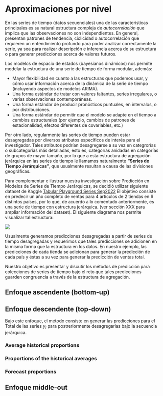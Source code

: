 # Aproximaciones por nivel

En las series de tiempo (datos secuenciales) una de las características principales es su natural estructura compleja de *autocorrelación* que implica que las observaciones no son independientes. En general, presentan patrones de tendencia, ciclicidad o autocorrelación que requieren un entendimiento profundo para poder analizar correctamente la serie, ya sea para realizar descripción e inferencia acerca de su estructura o para generar predicciones acerca de valores futuros.

Los modelos de espacio de estados (bayesianos dinámicos) nos permite modelar la estructura de una serie de tiempo de forma modular, además:

-   Mayor flexibilidad en cuanto a las estructuras que podemos usar, y cómo usar información acerca de la dinámica de la serie de tiempo (incluyendo aspectos de modelos ARIMA).
-   Una forma estándar de tratar con valores faltantes, series irregulares, o varias observaciones contemporáneas.
-   Una forma estándar de producir pronósticos puntuales, en intervalos, o por distribuciones.
-   Una forma estándar de permitir que el modelo se adapte en el tiempo a cambios estructurales (por ejemplo, cambios de patrones de estacionalidad, efectos diferentes de covariables, etc.)

Por otro lado, regularmente las series de tiempo pueden estar desagregadas por diversos atributos específicos de interés para el investigador. Tales atributos podrían desagregarse a su vez en categrorías o subcategorías más detalladas, esto es, categorías anidadas en categorías de grupos de mayor tamaño, por lo que a esta estructura de agregación jerárquica en las series de tiempo le llamamos naturalmente **"Series de Tiempo Jerárquicas"**, que usualmente resultan a causa de las divisiones geográficas.

Para complementar e ilustrar nuestra investigación sobre Predicción en Modelos de Series de Tiempo Jerárquicas, se decidió utilizar siguiente dataset de Kaggle [Tabular Playground Series Sep2022](https://www.kaggle.com/competitions/tabular-playground-series-sep-2022/data) El objetivo consiste en predecir un año completo de ventas para 4 artículos de 2 tiendas en 6 distintos países, por lo que, de acuerdo a lo comentado anteriormente, es una serie de tiempo con estructura jerárquica. (ver sección XXX para ampliar información del dataset). El siguiente diagrama nos permite visualizar tal estructura:

![](figuras/series_de_tiempo_hierarchical.jpg)

Usualmente generamos predicciones desagregadas a partir de series de tiempo desagregadas y requerimos que tales predicciones se adicionen en la misma forma que la estructura en los datos. En nuestro ejemplo, las predicciones de cada tienda se adicionan para generar la predicción de cada país y éstas a su vez para generar la predicción de ventas total.

Nuestro objetivo es presentar y discutir los métodos de predicción para colecciones de series de tiempo bajo el reto que tales predicciones guarden congruencia a través de la estructura de agregación.





## Enfoque ascendente (bottom-up)

## Enfoque descendente (top-down)

Bajo este enfoque, el método consiste en generar las predicciones para el Total de las series $y_t$ para postreriormente desagregarlas bajo la secuencia jerárquica.

### Average historical proportions

### Proportions of the historical averages

### Forecast proportions

## Enfoque middle-out
